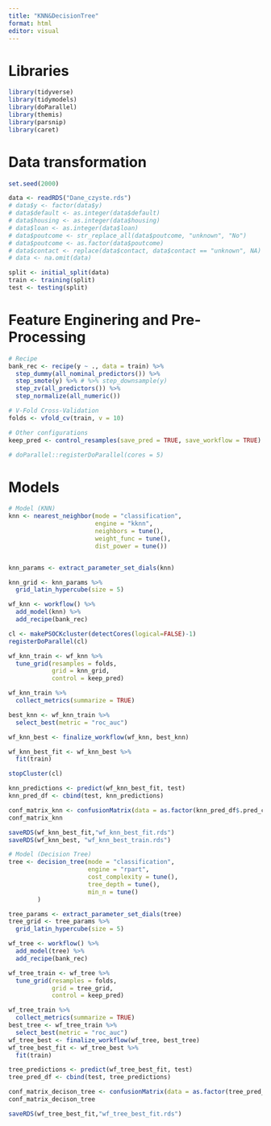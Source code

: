 ```yaml
---
title: "KNN&DecisionTree"
format: html
editor: visual
---
```


# Libraries

```r
library(tidyverse)
library(tidymodels)
library(doParallel)
library(themis)
library(parsnip)
library(caret)


```

# Data transformation

```r
set.seed(2000)

data <- readRDS("Dane_czyste.rds")
# data$y <- factor(data$y)
# data$default <- as.integer(data$default)
# data$housing <- as.integer(data$housing)
# data$loan <- as.integer(data$loan)
# data$poutcome <- str_replace_all(data$poutcome, "unknown", "No")
# data$poutcome <- as.factor(data$poutcome)
# data$contact <- replace(data$contact, data$contact == "unknown", NA)
# data <- na.omit(data)

split <- initial_split(data)
train <- training(split)
test <- testing(split)
```

# Feature Enginering and Pre-Processing

```r
# Recipe
bank_rec <- recipe(y ~ ., data = train) %>% 
  step_dummy(all_nominal_predictors()) %>%
  step_smote(y) %>% # %>% step_downsample(y)
  step_zv(all_predictors()) %>%
  step_normalize(all_numeric()) 

# V-Fold Cross-Validation
folds <- vfold_cv(train, v = 10)

# Other configurations
keep_pred <- control_resamples(save_pred = TRUE, save_workflow = TRUE)

# doParallel::registerDoParallel(cores = 5)
```

# Models

```r
# Model (KNN)
knn <- nearest_neighbor(mode = "classification",
                        engine = "kknn",
                        neighbors = tune(),
                        weight_func = tune(),
                        dist_power = tune())


knn_params <- extract_parameter_set_dials(knn)

knn_grid <- knn_params %>% 
  grid_latin_hypercube(size = 5)

wf_knn <- workflow() %>% 
  add_model(knn) %>% 
  add_recipe(bank_rec)

cl <- makePSOCKcluster(detectCores(logical=FALSE)-1)
registerDoParallel(cl)

wf_knn_train <- wf_knn %>% 
  tune_grid(resamples = folds,
            grid = knn_grid,
            control = keep_pred)

wf_knn_train %>% 
  collect_metrics(summarize = TRUE)

best_knn <- wf_knn_train %>% 
  select_best(metric = "roc_auc")

wf_knn_best <- finalize_workflow(wf_knn, best_knn)

wf_knn_best_fit <- wf_knn_best %>% 
  fit(train)

stopCluster(cl)

knn_predictions <- predict(wf_knn_best_fit, test)
knn_pred_df <- cbind(test, knn_predictions)

conf_matrix_knn <- confusionMatrix(data = as.factor(knn_pred_df$.pred_class), reference = as.factor(knn_pred_df$y))
conf_matrix_knn

saveRDS(wf_knn_best_fit,"wf_knn_best_fit.rds")
saveRDS(wf_knn_best, "wf_knn_best_train.rds")
```

```r
# Model (Decision Tree)
tree <- decision_tree(mode = "classification",
                      engine = "rpart",
                      cost_complexity = tune(),
                      tree_depth = tune(),
                      min_n = tune()
        )

tree_params <- extract_parameter_set_dials(tree)
tree_grid <- tree_params %>% 
  grid_latin_hypercube(size = 5)

wf_tree <- workflow() %>% 
  add_model(tree) %>% 
  add_recipe(bank_rec)

wf_tree_train <- wf_tree %>% 
  tune_grid(resamples = folds,
            grid = tree_grid,
            control = keep_pred)

wf_tree_train %>% 
  collect_metrics(summarize = TRUE)
best_tree <- wf_tree_train %>% 
  select_best(metric = "roc_auc")
wf_tree_best <- finalize_workflow(wf_tree, best_tree)
wf_tree_best_fit <- wf_tree_best %>% 
  fit(train)

tree_predictions <- predict(wf_tree_best_fit, test)
tree_pred_df <- cbind(test, tree_predictions)

conf_matrix_decison_tree <- confusionMatrix(data = as.factor(tree_pred_df$.pred_class), reference = as.factor(tree_pred_df$y))
conf_matrix_decison_tree

saveRDS(wf_tree_best_fit,"wf_tree_best_fit.rds")
```
